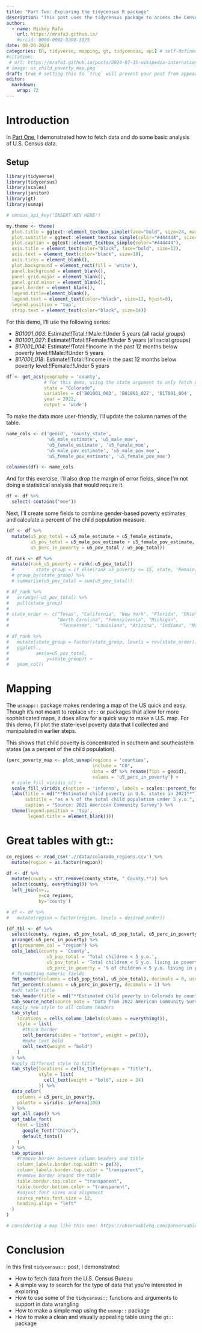 ```yaml
---
title: "Part Two: Exploring the tidycensus R package"
description: "This post uses the tidycensus package to access the Census API and visualize data"
author:
  - name: Mickey Rafa
    url: https://mrafa3.github.io/
    #orcid: 0000-0002-5300-3075
date: 08-20-2024
categories: [R, tidyverse, mapping, gt, tidycensus, api] # self-defined categories
#citation: 
 # url: https://mrafa3.github.io/posts/2024-07-15-wikipedia-international-mens-soccer/ 
# image: us_child_poverty_map.png
draft: true # setting this to `true` will prevent your post from appearing on your listing page until you're ready!
editor: 
  markdown: 
    wrap: 72
---
```


# Introduction

In [Part One](https://mrafa3.github.io/posts/2024-08-13-tidycensus-exploration/), I demonstrated how to fetch data and do some basic analysis of U.S. Census data.



## Setup

```r
library(tidyverse)
library(tidycensus)
library(scales)
library(janitor)
library(gt)
library(usmap)

# census_api_key('INSERT KEY HERE')
```

```r
my.theme <- theme(
  plot.title = ggtext::element_textbox_simple(face="bold", size=24, margin=margin(b=5)),
  plot.subtitle = ggtext::element_textbox_simple(color="#444444", size=14, margin=margin(b=10)),
  plot.caption = ggtext::element_textbox_simple(color="#444444"),
  axis.title = element_text(color="black", face="bold", size=12), 
  axis.text = element_text(color="black", size=18), 
  axis.ticks = element_blank(), 
  plot.background = element_rect(fill = 'white'),
  panel.background = element_blank(),
  panel.grid.major = element_blank(),
  panel.grid.minor = element_blank(),
  panel.border = element_blank(), 
  legend.title=element_blank(), 
  legend.text = element_text(color="black", size=12, hjust=0),
  legend.position = 'top',
  strip.text = element_text(color="black", size=14))
```

For this demo, I'll use the following series:

-   *B01001_003*: Estimate!!Total:!!Male:!!Under 5 years (all racial
    groups)
-   *B01001_027*: Estimate!!Total:!!Female:!!Under 5 years (all racial
    groups)
-   *B17001_004*: Estimate!!Total:!!Income in the past 12 months below
    poverty level:!!Male:!!Under 5 years
-   *B17001_018*: Estimate!!Total:!!Income in the past 12 months below
    poverty level:!!Female:!!Under 5 years


```r
df <- get_acs(geography = 'county',
              # for this demo, using the state argument to only fetch Colorado
              state = "Colorado",
              variables = c('B01001_003', 'B01001_027', 'B17001_004', 'B17001_018'),
              year = 2022,
              output = 'wide')
```

To make the data more user-friendly, I'll update the column names of the
table.

```r
name_cols <- c('geoid', 'county_state', 
               'u5_male_estimate', 'u5_male_moe', 
               'u5_female_estimate', 'u5_female_moe',
               'u5_male_pov_estimate', 'u5_male_pov_moe',
               'u5_female_pov_estimate', 'u5_female_pov_moe')

colnames(df) <- name_cols
```

And for this exercise, I'll also drop the margin of error fields, since
I'm not doing a statistical analysis that would require it.

```r
df <- df %>% 
  select(-contains("moe"))
```


Next, I'll create some fields to combine gender-based poverty estimates
and calculate a percent of the child population measure.

```r
(df <- df %>% 
  mutate(u5_pop_total = u5_male_estimate + u5_female_estimate,
         u5_pov_total = u5_male_pov_estimate + u5_female_pov_estimate,
         u5_perc_in_poverty = u5_pov_total / u5_pop_total))
```

```r
df_rank <- df %>% 
  mutate(rank_u5_poverty = rank(-u5_pov_total))
  #        state_group = if_else(rank_u5_poverty <= 15, state, 'Remaining States')) %>% 
  # group_by(state_group) %>% 
  # summarise(u5_pov_total = sum(u5_pov_total))
```

```r
# df_rank %>% 
#   arrange(-u5_pov_total) %>% 
#   pull(state_group)
# 
# state_order <- c("Texas", "California", "New York", "Florida", "Ohio", "Georgia", "Illinois", 
#                  "North Carolina", "Pennsylvania", "Michigan", 
#                   "Tennessee", "Louisiana", "Arizona", "Indiana", "New Jersey", "Remaining States")
```

```r
# df_rank %>% 
#   mutate(state_group = factor(state_group, levels = rev(state_order))) %>% 
#   ggplot(.,
#          aes(x=u5_pov_total,
#              y=state_group)) + 
#   geom_col()
```

# Mapping

The `usmapp::` package makes rendering a map of the US quick and easy.
Though it's not meant to replace `sf::` or packages that allow for more
sophisticated maps, it does allow for a quick way to make a U.S. map.
For this demo, I'll plot the state-level poverty data that I collected
and manipulated in earlier steps.

This shows that child poverty is concentrated in southern and
southeastern states (as a percent of the child population).

```r
(perc_poverty_map <- plot_usmap(regions = 'counties',
                                include = "CO", 
                                data = df %>% rename(fips = geoid),
                                values = 'u5_perc_in_poverty') + 
  # scale_fill_viridis_c() + 
  scale_fill_viridis_c(option = 'inferno', labels = scales::percent_format()) + 
  labs(title = md("**Estimated child poverty in U.S. states in 2021**"),
       subtitle = "as a % of the total child population under 5 y.o.",
       caption = "Source: 2021 American Community Survey") %>%
  theme(legend.position = 'top',
        legend.title = element_blank()))
```

# Great tables with gt::

```r
co_regions <- read_csv('.//data/colorado_regions.csv') %>% 
  mutate(region = as.factor(region))
```

```r
df <- df %>%
  mutate(county = str_remove(county_state, " County.*")) %>% 
  select(county, everything()) %>% 
  left_join(x=.,
            y=co_regions,
            by='county') 

# df <- df %>% 
#   mutate(region = factor(region, levels = desired_order))
```


```r
(df_tbl <- df %>% 
  select(county, region, u5_pov_total, u5_pop_total, u5_perc_in_poverty) %>% 
  arrange(-u5_perc_in_poverty) %>% 
  gt(groupname_col = "region") %>% 
  cols_label(county = 'County',
               u5_pop_total = 'Total children < 5 y.o.',
               u5_pov_total = 'Total children < 5 y.o. living in poverty in last 12 mos.',
               u5_perc_in_poverty = '% of children < 5 y.o. living in poverty in last 12 mos.') %>% 
  # formatting numeric fields
  fmt_number(columns = c(u5_pop_total, u5_pov_total), decimals = 0, use_seps = TRUE) %>% 
  fmt_percent(columns = u5_perc_in_poverty, decimals = 1) %>%  
  #add table title
  tab_header(title = md("**Estimated child poverty in Colorado by county in 2022**")) %>% 
  tab_source_note(source_note = "Data from 2022 American Community Survey from the U.S. Census Bureau") %>% 
  #apply new style to all column headers
  tab_style(
    locations = cells_column_labels(columns = everything()),
    style = list(
      #thick border
      cell_borders(sides = "bottom", weight = px(3)),
      #make text bold
      cell_text(weight = "bold")
    )
  ) %>% 
  #apply different style to title
  tab_style(locations = cells_title(groups = "title"),
            style = list(
              cell_text(weight = "bold", size = 24)
            )) %>% 
  data_color(
    columns = u5_perc_in_poverty,
    palette = viridis::inferno(100)
  ) %>% 
  opt_all_caps() %>% 
  opt_table_font(
    font = list(
      google_font("Chivo"),
      default_fonts()
    )
  ) %>% 
  tab_options(
    #remove border between column headers and title
    column_labels.border.top.width = px(3),
    column_labels.border.top.color = "transparent",
    #remove border around the table
    table.border.top.color = "transparent",
    table.border.bottom.color = "transparent",
    #adjust font sizes and alignment
    source_notes.font.size = 12,
    heading.align = "left"
  )
)
```




```r
# considering a map like this one: https://observablehq.com/@observablehq/plot-us-bubble-map?intent=fork
```

# Conclusion

In this first `tidycensus::` post, I demonstrated:

-   How to fetch data from the U.S. Census Bureau
-   A simple way to search for the type of data that you're interested
    in exploring
-   How to use some of the `tidycensus::` functions and arguments to
    support in data wrangling
-   How to make a simple map using the `usmap::` package
-   How to make a clean and visually appealing table using the `gt::`
    package
